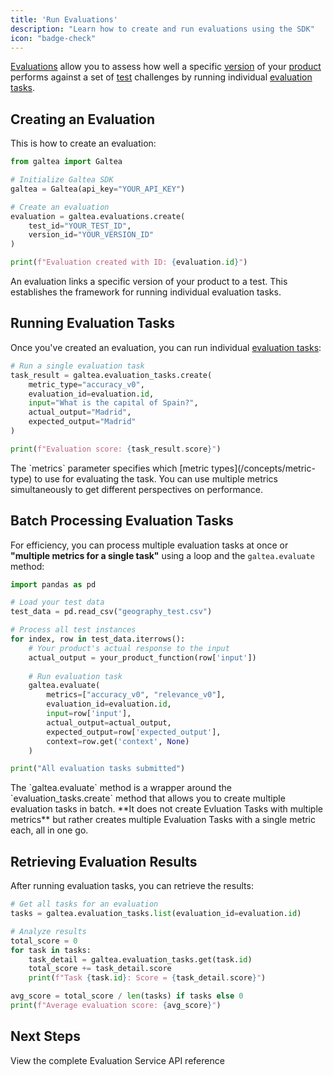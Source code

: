 ```yaml
---
title: 'Run Evaluations'
description: "Learn how to create and run evaluations using the SDK"
icon: "badge-check"
---
```


[Evaluations](/concepts/product/evaluation) allow you to assess how well a specific [version](/concepts/product/version) of your [product](/concepts/product) performs against a set of [test](/concepts/product/test) challenges by running individual [evaluation tasks](/concepts/product/evaluation/task).

## Creating an Evaluation

This is how to create an evaluation:

  ```python
  from galtea import Galtea

  # Initialize Galtea SDK
  galtea = Galtea(api_key="YOUR_API_KEY")

  # Create an evaluation
  evaluation = galtea.evaluations.create(
      test_id="YOUR_TEST_ID",
      version_id="YOUR_VERSION_ID"
  )

  print(f"Evaluation created with ID: {evaluation.id}")
  ```
  <Info>
    An evaluation links a specific version of your product to a test. This establishes the framework for running individual evaluation tasks.
  </Info>

## Running Evaluation Tasks

Once you've created an evaluation, you can run individual [evaluation tasks](/concepts/product/evaluation/task):

```python
# Run a single evaluation task
task_result = galtea.evaluation_tasks.create(
    metric_type="accuracy_v0",
    evaluation_id=evaluation.id,
    input="What is the capital of Spain?",
    actual_output="Madrid",
    expected_output="Madrid"
)

print(f"Evaluation score: {task_result.score}")
```

<Note>
  The `metrics` parameter specifies which [metric types](/concepts/metric-type) to use for evaluating the task. You can use multiple metrics simultaneously to get different perspectives on performance.
</Note>

## Batch Processing Evaluation Tasks

For efficiency, you can process multiple evaluation tasks at once or **"multiple metrics for a single task"** using a loop and the `galtea.evaluate` method:

```python
import pandas as pd

# Load your test data
test_data = pd.read_csv("geography_test.csv")

# Process all test instances
for index, row in test_data.iterrows():
    # Your product's actual response to the input
    actual_output = your_product_function(row['input'])
    
    # Run evaluation task
    galtea.evaluate(
        metrics=["accuracy_v0", "relevance_v0"],
        evaluation_id=evaluation.id,
        input=row['input'],
        actual_output=actual_output,
        expected_output=row['expected_output'],
        context=row.get('context', None)
    )

print("All evaluation tasks submitted")
```

<Info>
  The `galtea.evaluate` method is a wrapper around the `evaluation_tasks.create` method that allows you to create multiple evaluation tasks in batch. **It does not create Evluation Tasks with multiple metrics** but rather creates multiple Evaluation Tasks with a single metric each, all in one go.
</Info>

## Retrieving Evaluation Results

After running evaluation tasks, you can retrieve the results:

```python
# Get all tasks for an evaluation
tasks = galtea.evaluation_tasks.list(evaluation_id=evaluation.id)

# Analyze results
total_score = 0
for task in tasks:
    task_detail = galtea.evaluation_tasks.get(task.id)
    total_score += task_detail.score
    print(f"Task {task.id}: Score = {task_detail.score}")

avg_score = total_score / len(tasks) if tasks else 0
print(f"Average evaluation score: {avg_score}")
```

## Next Steps

<CardGroup cols={2}>
  <Card title="API Reference" icon="code" href="/sdk/api/evaluation-service">
    View the complete Evaluation Service API reference
  </Card>
</CardGroup>
